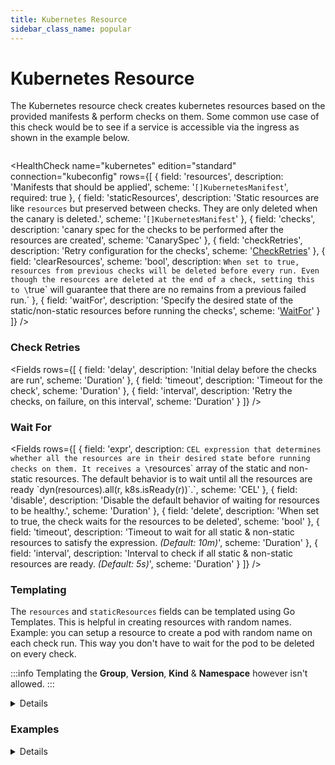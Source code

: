 ```yaml
---
title: Kubernetes Resource
sidebar_class_name: popular
---
```


# <Icon name="k8s" /> Kubernetes Resource

The Kubernetes resource check creates kubernetes resources based on the provided manifests & perform checks on them. Some common use case of this
check would be to see if a service is accessible via the ingress as shown in the example below.

```yaml title="ingress_test.yaml"  file=../../../modules/canary-checker/fixtures/k8s/kubernetes_resource_ingress_pass.yaml

```

<HealthCheck
  name="kubernetes"
  edition="standard"
  connection="kubeconfig"
  rows={[
    {
      field: 'resources',
      description: 'Manifests that should be applied',
      scheme: '`[]KubernetesManifest`',
      required: true
    },
    {
      field: 'staticResources',
      description:
        'Static resources are like `resources` but preserved between checks. They are only deleted when the canary is deleted.',
      scheme: '`[]KubernetesManifest`'
    },
    {
      field: 'checks',
      description:
        'canary spec for the checks to be performed after the resources are created',
      scheme: 'CanarySpec'
    },
    {
      field: 'checkRetries',
      description: 'Retry configuration for the checks',
      scheme: '[CheckRetries](#check-retries)'
    },
    {
      field: 'clearResources',
      scheme: 'bool',
      description: `When set to true, resources from previous checks will be deleted before every run.
        Even though the resources are deleted at the end of a check, setting this to \`true\` will guarantee that
        there are no remains from a previous failed run.`
    },
    {
      field: 'waitFor',
      description:
        'Specify the desired state of the static/non-static resources before running the checks',
      scheme: '[WaitFor](#wait-for)'
    }
  ]}
/>

### Check Retries

<Fields
  rows={[
    {
      field: 'delay',
      description: 'Initial delay before the checks are run',
      scheme: 'Duration'
    },
    {
      field: 'timeout',
      description: 'Timeout for the check',
      scheme: 'Duration'
    },
    {
      field: 'interval',
      description: 'Retry the checks, on failure, on this interval',
      scheme: 'Duration'
    }
  ]}
/>

### Wait For

<Fields
  rows={[
    {
      field: 'expr',
      description: `CEL expression that determines whether all the resources are in their desired state before running checks on them.
        It receives a \`resources\` array of the static and non-static resources.
        The default behavior is to wait until all the resources are ready \`dyn(resources).all(r, k8s.isReady(r))\`.`,
      scheme: 'CEL'
    },
    {
      field: 'disable',
      description:
        'Disable the default behavior of waiting for resources to be healthy.',
      scheme: 'Duration'
    },
    {
      field: 'delete',
      description:
        'When set to true, the check waits for the resources to be deleted',
      scheme: 'bool'
    },
    {
      field: 'timeout',
      description:
        'Timeout to wait for all static & non-static resources to satisfy the expression. _(Default: 10m)_',
      scheme: 'Duration'
    },
    {
      field: 'interval',
      description:
        'Interval to check if all static & non-static resources are ready. _(Default: 5s)_',
      scheme: 'Duration'
    }
  ]}
/>

### Templating

The `resources` and `staticResources` fields can be templated using <CommonLink to="gotemplate">Go Templates</CommonLink>.
This is helpful in creating resources with random names.
Example: you can setup a resource to create a pod with random name on each check run. This way you don't have to wait for the pod to be deleted on every check.

:::info
Templating the **Group**, **Version**, **Kind** & **Namespace** however isn't allowed.
:::

<details summary="Creating a pod with a unique name on every run">
<div>

```yaml title="pod_exit_code_check.yaml" file=../../../modules/canary-checker/fixtures/k8s/kubernetes_resource_pod_exit_code_pass.yaml

```

</div>
</details>

### Examples

<details summary="Creating a namespace">
<div>

```yaml title="namespace_creation.yaml" file=../../../modules/canary-checker/fixtures/k8s/kubernetes_resource_namespace_pass.yaml

```

:::warning
Since static resources are deleted when the canary is deleted, extra care must be taken when providing their manifests.
When this canary is deleted, the **test** namespace will be deleted and consequently all the other resources within it, even those not created by this check.
:::

</div>
</details>
